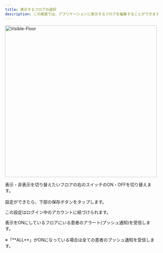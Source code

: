 ```yaml
---
title: 表示するフロアの選択
description: この画面では、アプリケーションに表示するフロアを編集することができます。
---
```


<Image zoom src="/assets/setting/visible-floor/visible-floor.png" alt="Visible-Floor" height="500" />

表示・非表示を切り替えたいフロアの右のスイッチのON・OFFを切り替えます。<br></br>
設定ができたら、下部の保存ボタンをタップします。

<Info>この設定はログイン中のアカウントに紐づけられます。</Info>

<Info>
表示をONにしているフロアにいる患者のアラート(プッシュ通知)を受信します。<br></br>
※「**ALL**」がONになっている場合は全ての患者のプッシュ通知を受信します。
</Info>
